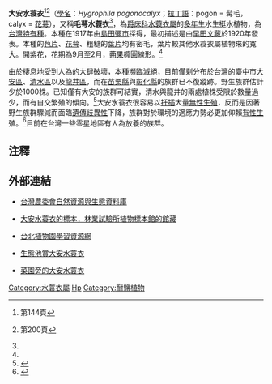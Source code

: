 {{Speciesbox 
| name = 大安水蓑衣
| image = Hygrophila pogonocalyx.jpg
| image_width = 250px
| image_caption = 
| genus = Hygrophila
| species = pogonocalyx
| authority = [[早田文藏|Hayata]] (1920)
| range_map = Hygrophila pogonocalyx.svg
| range_map_width = 250px
| range_map_caption = 分布狀態
}}
'''大安水蓑衣'''<ref name="林">{{cite book | author = 林春吉 | year = 2005 | title = 台灣的水生與濕地植物 | publisher = 綠世界出版 | isbn = 9572972510}}第144頁</ref><ref name="李">{{cite book | author = [[李松柏|李松柏]] | year = 2005 | title = 台灣水生植物地圖 | publisher = 晨星出版 | isbn = 9574558665 }}第200頁</ref>（[[學名|學名]]：''Hygrophila pogonocalyx''；[[拉丁語|拉丁語]]：pogon = 髯毛，calyx = [[花萼|花萼]]），又稱'''毛萼水蓑衣'''<ref name="林"/>，為[[爵床科|爵床科]][[水蓑衣屬|水蓑衣屬]]的[[多年生|多年生]]水生挺水植物，為[[台灣|台灣]][[特有種|特有種]]。本種在1917年由[[島田彌市|島田彌市]]採得，最初描述是由[[早田文藏|早田文藏]]於1920年發表。本種的[[苞片|苞片]]、[[花萼|花萼]]、粗糙的[[葉片|葉片]]均有密毛，葉片較其他水蓑衣屬植物來的寬大。開紫花，花期為9月至2月，[[蒴果|蒴果]]橢圓線形。<ref name="李"/>

由於棲息地受到人為的大肆破壞，本種瀕臨滅絕，目前僅剩分布於台灣的[[臺中市|臺中市]][[大安區_(臺中市)|大安區]]、[[清水區_(臺中市)|清水區]]以及[[龍井區|龍井區]]，而在[[苗栗縣|苗栗縣]]與[[彰化縣|彰化縣]]的族群已不復蹤跡。野生族群估計少於1000株。已知僅有大安的族群可結實，清水與龍井的兩處植株受限於數量過少，而有自交繁殖的傾向。<ref name="王等">{{cite web| author =王唯匡、黃朝慶、蔣鎮宇| work =自然保育季刊| url =http://nature.tesri.gov.tw/tesriusr/internet/natdown.cfm/31-8.pdf?Type=1&FileName=31-8.pdf| title =台灣特有水生植物大安水蓑衣族群分化與保育之探討| accessdate =2008-06-17}}{{dead link|date=2017年12月 |bot=InternetArchiveBot |fix-attempted=yes }}</ref>大安水蓑衣很容易以[[扦插|扦插]]大量[[無性生殖|無性生殖]]，反而是因著野生族群驟減而面臨[[遺傳歧異性|遺傳歧異性]]下降，族群對於環境的適應力勢必更加仰賴[[有性生殖|有性生殖]]。<ref name="黃&王">{{cite web| author =黃朝慶、文紀鑾| work =自然保育季刊| url =http://nature.tesri.gov.tw/tesriusr/internet/natdown.cfm/26-7.pdf?Type=1&FileName=26-7.pdf| title =大安水蓑衣之繁殖| accessdate =2008-06-17| deadurl =yes| archiveurl =https://web.archive.org/web/20030902144012/http://nature.tesri.gov.tw/tesriusr/internet/natdown.cfm/26-7.pdf?Type=1&FileName=26-7.pdf| archivedate =2003-09-02}}</ref>目前在台灣一些零星地區有人為放養的族群。

== 注釋 ==
{{reflist}}

== 外部連結 ==
* {{zh-tw}} [https://web.archive.org/web/20080607023734/http://ngis.zo.ntu.edu.tw/rareplant/species.asp?id=t00273 台灣農委會自然資源與生態資料庫]
* {{zh-tw}} [http://taif.tfri.gov.tw:8080/spec-query-result-specimen_img.aspx?SpcmID=132311&DupID=1&SeriID=1&DetID=40665&L=TC&INO=p1  大安水蓑衣的標本，林業試驗所植物標本館的館藏]{{dead link|date=2017年12月 |bot=InternetArchiveBot |fix-attempted=yes }}
* {{zh-tw}} [http://tpbg.tfri.gov.tw/Default.aspx?tabid=367 台北植物園學習資源網]{{dead link|date=2017年12月 |bot=InternetArchiveBot |fix-attempted=yes }}
* {{zh-tw}} [https://web.archive.org/web/20080405133203/http://blog.roodo.com/abun3/archives/4521955.html 生態池賞大安水蓑衣]
* {{zh-tw}} [http://forums.plant-seeds.idv.tw/showthread.php?t=83526  菜園旁的大安水蓑衣] {{Wayback|url=http://forums.plant-seeds.idv.tw/showthread.php?t=83526 |date=20190607202921 }}
{{Taxonbar|from=Q10934859}}

[[Category:水蓑衣屬|Category:水蓑衣屬]]
[[Category:臺灣特有植物|Hp]]
[[Category:耐鹽植物|Category:耐鹽植物]]